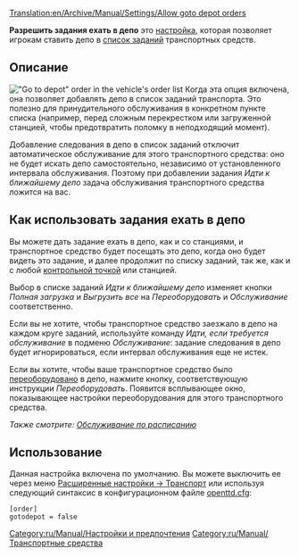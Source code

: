 [[Translation:en/Archive/Manual/Settings/Allow goto depot orders]]

'''Разрешить задания ехать в депо''' это [[ru/Archive/Manual/Settings/Расширенные настройки|настройка]], которая позволяет игрокам ставить депо в [[ru/Manual/Задания|список заданий]] транспортных средств. 

== Описание ==
[[File:en/Manual/Scheduled servicing.png|right|frame|"Go to depot" order in the vehicle's order list]]
Когда эта опция включена, она позволяет добавлять депо в список заданий транспорта. Это полезно для принудительного обслуживания в конкретном пункте списка (например, перед сложным перекрестком или загруженной станцией, чтобы предотвратить поломку в неподходящий момент).

Добавление следования в депо в список заданий отключит автоматическое обслуживание для этого транспортного средства: оно не будет искать депо самостоятельно, независимо от установленного интервала обслуживания. Поэтому при добавлении задания ''Идти к ближайшему депо'' задача обслуживания транспортного средства ложится на вас.

== Как использовать задания ехать в депо ==
Вы можете дать задание ехать в депо, как и со станциями, и транспортное средство будет посещать это депо, когда оно будет видеть это задание, и далее продолжит по списку заданий, так же, как и с любой [[ru/Manual/Контрольные точки|контрольной точкой]] или станцией. 

Выбор в списке заданий ''Идти к ближайшему депо'' изменяет кнопки ''Полная загрузка'' и ''Выгрузить все'' на ''Переоборудовать'' и ''Обслуживание'' соответственно.

Если вы не хотите, чтобы транспортное средство заезжало в депо на каждом круге заданий, используйте команду ''Идти, если требуется обслуживание'' в подменю ''Обслуживание'': задание следования в депо будет игнорироваться, если интервал обслуживания еще не истек.

Если вы хотите, чтобы ваше транспортное средство было [[ru/Manual/Переоборудование|переоборудовано]] в депо, нажмите кнопку, соответствующую инструкции ''Переоборудовать''. Появится всплывающее окно, показывающее настройки переоборудования для этого транспортного средства.

''Также смотрите: [[ru/Manual/Обслуживание#obsluzhivanie-po-raspisaniiu|Обслуживание по расписанию]]''

== Использование ==
Данная настройка включена по умолчанию. Вы можете выключить ее через меню [[ru/Archive/Manual/Settings/Расширенные настройки/Транспорт|Расширенные настройки -> Транспорт]] или используя следующий синтаксис в конфигурационном файле [[ru/Archive/Manual/Settings/Openttd.cfg|openttd.cfg]]:
<pre>[order]
gotodepot = false</pre>

[[Category:ru/Manual/Настройки и предпочтения]]
[[Category:ru/Manual/Транспортные средства]]